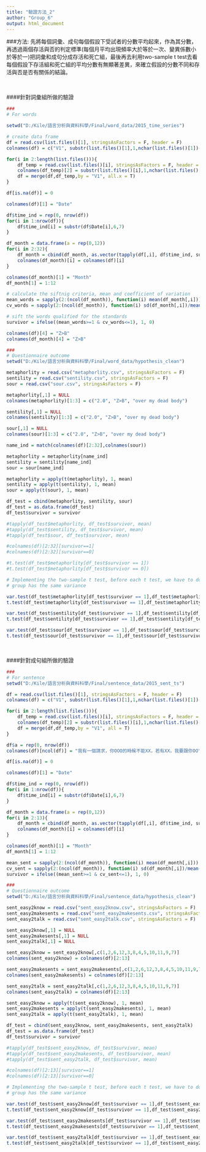 ```yaml
---
title: "驗證方法_2"
author: "Group_6"
output: html_document
---
```


###方法: 先將每個詞彙、成句每個假設下受試者的分數平均起來，作為其分數，再透過兩個存活與否的判定標準(每個月平均出現頻率大於等於一次、變異係數小於等於一)把詞彙和成句分成存活和死亡組，最後再去利用two-sample t test去看每個假設下存活組和死亡組的平均分數有無顯著差異，來確立假設的分數不同和存活與否是否有關係的結論。

<br/>

####針對詞彙組所做的驗證

```r
###
# For words

setwd("D:/Kile/語言分析與資料科學/Final/word_data/2015_time_series")

# create data frame
df = read.csv(list.files()[1], stringsAsFactors = F, header = F)
colnames(df) = c("V1", substr(list.files()[1],1,nchar(list.files()[1])-12))

for(i in 2:length(list.files())){
    df_temp = read.csv(list.files()[i], stringsAsFactors = F, header = F)
    colnames(df_temp)[2] = substr(list.files()[i],1,nchar(list.files()[i])-12)
    df = merge(df,df_temp,by = "V1", all.x = T)
}

df[is.na(df)] = 0

colnames(df)[1] = "Date"

df$time_ind = rep(0, nrow(df))
for(i in 1:nrow(df)){
    df$time_ind[i] = substr(df$Date[i],6,7)
}

df_month = data.frame(a = rep(0,12))
for(i in 2:32){
    df_month = cbind(df_month, as.vector(tapply(df[,i], df$time_ind, sum)))
    colnames(df_month)[i] = colnames(df)[i]
}

colnames(df_month)[1] = "Month"
df_month[1] = 1:12

# calculate the siftnig criteria, mean and coefficient of variation
mean_words = sapply(2:(ncol(df_month)), function(i) mean(df_month[,i]))
cv_words = sapply(2:(ncol(df_month)), function(i) sd(df_month[,i])/mean(df_month[,i]))

# sift the words qualified for the standards
survivor = ifelse((mean_words>=1 & cv_words<=1), 1, 0)

colnames(df)[4] = "Z>B"
colnames(df_month)[4] = "Z>B"

###
# Questionnaire outcome
setwd("D:/Kile/語言分析與資料科學/Final/word_data/hypothesis_clean")

metaphorlity = read.csv("metaphorlity.csv", stringsAsFactors = F)
sentility = read.csv("sentility.csv", stringsAsFactors = F)
sour = read.csv("sour.csv", stringsAsFactors = F)

metaphorlity[,1] = NULL
colnames(metaphorlity)[1:3] = c("2.0", "Z>B", "over my dead body")

sentility[,1] = NULL
colnames(sentility)[1:3] = c("2.0", "Z>B", "over my dead body")

sour[,1] = NULL
colnames(sour)[1:3] = c("2.0", "Z>B", "over my dead body")

name_ind = match(colnames(df)[2:32],colnames(sour))

metaphorlity = metaphorlity[name_ind]
sentility = sentility[name_ind]
sour = sour[name_ind]

metaphorlity = apply(t(metaphorlity), 1, mean)
sentility = apply(t(sentility), 1, mean)
sour = apply(t(sour), 1, mean)

df_test = cbind(metaphorlity, sentility, sour)
df_test = as.data.frame(df_test)
df_test$survivor = survivor

#tapply(df_test$metaphorlity, df_test$survivor, mean)
#tapply(df_test$sentility, df_test$survivor, mean)
#tapply(df_test$sour, df_test$survivor, mean)

#colnames(df)[2:32][survivor==1]
#colnames(df)[2:32][survivor==0]

#t.test(df_test$metaphorlity[df_test$survivor == 1])
#t.test(df_test$metaphorlity[df_test$survivor == 0])

# Implementing the two-sample t test, before each t test, we have to do the F test to check if each
# group has the same variance

var.test(df_test$metaphorlity[df_test$survivor == 1],df_test$metaphorlity[df_test$survivor == 0])
t.test(df_test$metaphorlity[df_test$survivor == 1],df_test$metaphorlity[df_test$survivor == 0], var.equal=TRUE, paired=FALSE)

var.test(df_test$sentility[df_test$survivor == 1],df_test$sentility[df_test$survivor == 0])
t.test(df_test$sentility[df_test$survivor == 1],df_test$sentility[df_test$survivor == 0], var.equal=TRUE, paired=FALSE)

var.test(df_test$sour[df_test$survivor == 1],df_test$sour[df_test$survivor == 0])
t.test(df_test$sour[df_test$survivor == 1],df_test$sour[df_test$survivor == 0], var.equal=TRUE, paired=FALSE)
```

<br/>

####針對成句組所做的驗證

```r
###
# For sentence   
setwd("D:/Kile/語言分析與資料科學/Final/sentence_data/2015_sent_ts")

df = read.csv(list.files()[1], stringsAsFactors = F, header = F)
colnames(df) = c("V1", substr(list.files()[1],1,nchar(list.files()[1])-12))

for(i in 2:length(list.files())){
    df_temp = read.csv(list.files()[i], stringsAsFactors = F, header = F)
    colnames(df_temp)[2] = substr(list.files()[i],1,nchar(list.files()[i])-12)
    df = merge(df,df_temp,by = "V1", all = T)
}

df$a = rep(0, nrow(df))
colnames(df)[ncol(df)] = "我有一個請求，你OOO的時候不能XX，若有XX，我要跟你OO"

df[is.na(df)] = 0

colnames(df)[1] = "Date"

df$time_ind = rep(0, nrow(df))
for(i in 1:nrow(df)){
    df$time_ind[i] = substr(df$Date[i],6,7)
}

df_month = data.frame(a = rep(0,12))
for(i in 2:13){
    df_month = cbind(df_month, as.vector(tapply(df[,i], df$time_ind, sum)))
    colnames(df_month)[i] = colnames(df)[i]
}

colnames(df_month)[1] = "Month"
df_month[1] = 1:12

mean_sent = sapply(2:(ncol(df_month)), function(i) mean(df_month[,i]))
cv_sent = sapply(2:(ncol(df_month)), function(i) sd(df_month[,i])/mean(df_month[,i]))
survivor = ifelse((mean_sent>=1 & cv_sent<=1), 1, 0)

###
# Questionnaire outcome
setwd("D:/Kile/語言分析與資料科學/Final/sentence_data/hypothesis_clean")

sent_easy2know = read.csv("sent_easy2know.csv", stringsAsFactors = F)
sent_easy2makesents = read.csv("sent_easy2makesents.csv", stringsAsFactors = F)
sent_easy2talk = read.csv("sent_easy2talk.csv", stringsAsFactors = F)

sent_easy2know[,1] = NULL
sent_easy2makesents[,1] = NULL
sent_easy2talk[,1] = NULL

sent_easy2know = sent_easy2know[,c(1,2,6,12,3,8,4,5,10,11,9,7)]
colnames(sent_easy2know) = colnames(df)[2:13]

sent_easy2makesents = sent_easy2makesents[,c(1,2,6,12,3,8,4,5,10,11,9,7)]
colnames(sent_easy2makesents) = colnames(df)[2:13]

sent_easy2talk = sent_easy2talk[,c(1,2,6,12,3,8,4,5,10,11,9,7)]
colnames(sent_easy2talk) = colnames(df)[2:13]

sent_easy2know = apply(t(sent_easy2know), 1, mean)
sent_easy2makesents = apply(t(sent_easy2makesents), 1, mean)
sent_easy2talk = apply(t(sent_easy2talk), 1, mean)

df_test = cbind(sent_easy2know, sent_easy2makesents, sent_easy2talk)
df_test = as.data.frame(df_test)
df_test$survivor = survivor

#tapply(df_test$sent_easy2know, df_test$survivor, mean)
#tapply(df_test$sent_easy2makesents, df_test$survivor, mean)
#tapply(df_test$sent_easy2talk, df_test$survivor, mean)

#colnames(df)[2:13][survivor==1]
#colnames(df)[2:13][survivor==0]

# Implementing the two-sample t test, before each t test, we have to do the F test to check if each
# group has the same variance

var.test(df_test$sent_easy2know[df_test$survivor == 1],df_test$sent_easy2know[df_test$survivor == 0])
t.test(df_test$sent_easy2know[df_test$survivor == 1],df_test$sent_easy2know[df_test$survivor == 0], var.equal=TRUE, paired=FALSE)

var.test(df_test$sent_easy2makesents[df_test$survivor == 1],df_test$sent_easy2makesents[df_test$survivor == 0])
t.test(df_test$sent_easy2makesents[df_test$survivor == 1],df_test$sent_easy2makesents[df_test$survivor == 0], var.equal=TRUE, paired=FALSE)

var.test(df_test$sent_easy2talk[df_test$survivor == 1],df_test$sent_easy2talk[df_test$survivor == 0])
t.test(df_test$sent_easy2talk[df_test$survivor == 1],df_test$sent_easy2talk[df_test$survivor == 0], var.equal=TRUE, paired=FALSE)


```

